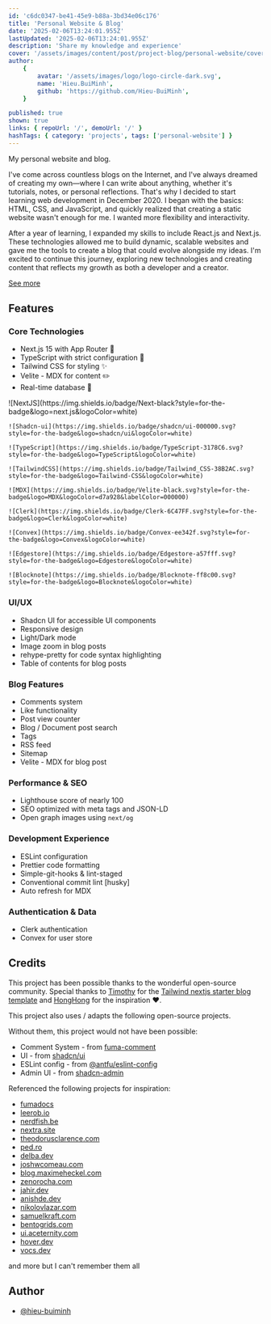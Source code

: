 ```yaml
---
id: 'c6dc0347-be41-45e9-b88a-3bd34e06c176'
title: 'Personal Website & Blog'
date: '2025-02-06T13:24:01.955Z'
lastUpdated: '2025-02-06T13:24:01.955Z'
description: 'Share my knowledge and experience'
cover: '/assets/images/content/post/project-blog/personal-website/cover.png'
author:
    {
        avatar: '/assets/images/logo/logo-circle-dark.svg',
        name: 'Hieu.BuiMinh',
        github: 'https://github.com/Hieu-BuiMinh',
    }

published: true
shown: true
links: { repoUrl: '/', demoUrl: '/' }
hashTags: { category: 'projects', tags: ['personal-website'] }
---
```


My personal website and blog.

I've come across countless blogs on the Internet, and I've always dreamed of creating my own—where I can write about anything, whether it's tutorials, notes, or personal reflections. That's why I decided to start learning web development in December 2020. I began with the basics: HTML, CSS, and JavaScript, and quickly realized that creating a static website wasn't enough for me. I wanted more flexibility and interactivity.

After a year of learning, I expanded my skills to include React.js and Next.js. These technologies allowed me to build dynamic, scalable websites and gave me the tools to create a blog that could evolve alongside my ideas. I'm excited to continue this journey, exploring new technologies and creating content that reflects my growth as both a developer and a creator.

[See more](/about)

## Features

### Core Technologies

-   Next.js 15 with App Router 🚦
-   TypeScript with strict configuration 🚧
-   Tailwind CSS for styling ✨
-   Velite - MDX for content ✏️
-   Real-time database 🔗

<div className="not-prose flex gap-2 flex-wrap">
	![NextJS](https://img.shields.io/badge/Next-black?style=for-the-badge&logo=next.js&logoColor=white)

    ![Shadcn-ui](https://img.shields.io/badge/shadcn/ui-000000.svg?style=for-the-badge&logo=shadcn/ui&logoColor=white)

    ![TypeScript](https://img.shields.io/badge/TypeScript-3178C6.svg?style=for-the-badge&logo=TypeScript&logoColor=white)

    ![TailwindCSS](https://img.shields.io/badge/Tailwind_CSS-38B2AC.svg?style=for-the-badge&logo=Tailwind-CSS&logoColor=white)

    ![MDX](https://img.shields.io/badge/Velite-black.svg?style=for-the-badge&logo=MDX&logoColor=d7a928&labelColor=000000)

    ![Clerk](https://img.shields.io/badge/Clerk-6C47FF.svg?style=for-the-badge&logo=Clerk&logoColor=white)

    ![Convex](https://img.shields.io/badge/Convex-ee342f.svg?style=for-the-badge&logo=Convex&logoColor=white)

    ![Edgestore](https://img.shields.io/badge/Edgestore-a57fff.svg?style=for-the-badge&logo=Edgestore&logoColor=white)

    ![Blocknote](https://img.shields.io/badge/Blocknote-ff8c00.svg?style=for-the-badge&logo=Blocknote&logoColor=white)

</div>

### UI/UX

-   Shadcn UI for accessible UI components
-   Responsive design
-   Light/Dark mode
-   Image zoom in blog posts
-   rehype-pretty for code syntax highlighting
-   Table of contents for blog posts

### Blog Features

-   Comments system
-   Like functionality
-   Post view counter
-   Blog / Document post search
-   Tags
-   RSS feed
-   Sitemap
-   Velite - MDX for blog post

### Performance & SEO

-   Lighthouse score of nearly 100
-   SEO optimized with meta tags and JSON-LD
-   Open graph images using `next/og`

### Development Experience

-   ESLint configuration
-   Prettier code formatting
-   Simple-git-hooks & lint-staged
-   Conventional commit lint [husky]
-   Auto refresh for MDX

### Authentication & Data

-   Clerk authentication
-   Convex for user store

## Credits

This project has been possible thanks to the wonderful open-source community. Special thanks to [Timothy](https://www.timlrx.com/) for the [Tailwind nextjs starter blog template](https://github.com/timlrx/tailwind-nextjs-starter-blog) and [HongHong](https://honghong.me/) for the inspiration ❤️.

This project also uses / adapts the following open-source projects.

Without them, this project would not have been possible:

- Comment System - from [fuma-comment](https://github.com/fuma-nama/fuma-comment)
- UI - from [shadcn/ui](https://github.com/shadcn-ui/ui)
- ESLint config - from [@antfu/eslint-config](https://github.com/antfu/eslint-config)
- Admin UI - from [shadcn-admin](https://github.com/satnaing/shadcn-admin)

Referenced the following projects for inspiration:

- [fumadocs](https://fumadocs.vercel.app/)
- [leerob.io](https://leerob.io/)
- [nerdfish.be](https://www.nerdfish.be/)
- [nextra.site](https://nextra.site/)
- [theodorusclarence.com](https://theodorusclarence.com/)
- [ped.ro](https://ped.ro/)
- [delba.dev](https://delba.dev/)
- [joshwcomeau.com](https://www.joshwcomeau.com/)
- [blog.maximeheckel.com](https://blog.maximeheckel.com/)
- [zenorocha.com](https://zenorocha.com/)
- [jahir.dev](https://jahir.dev/)
- [anishde.dev](https://anishde.dev/)
- [nikolovlazar.com](https://nikolovlazar.com/)
- [samuelkraft.com](https://samuelkraft.com/)
- [bentogrids.com](https://bentogrids.com/)
- [ui.aceternity.com](https://ui.aceternity.com/)
- [hover.dev](https://www.hover.dev/)
- [vocs.dev](https://vocs.dev/)

and more but I can't remember them all


## Author

- [@hieu-buiminh](https://github.com/Hieu-BuiMinh)